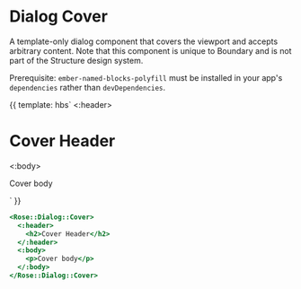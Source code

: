 

<Meta title="Rose|Dialog|Cover" component="Cover" />

# Dialog Cover

A template-only dialog component that covers the viewport and accepts arbitrary
content. Note that this component is unique to Boundary and is not part of the
Structure design system.

Prerequisite:  `ember-named-blocks-polyfill` must be installed in your app's
`dependencies` rather than `devDependencies`.

<Preview>
  <Story name="Cover" height="15rem">{{
    template: hbs`
    <Rose::Dialog::Cover>
      <:header>
        <h1>Cover Header</h1>
      </:header>
      <:body>
        <p>Cover body</p>
      </:body>
    </Rose::Dialog::Cover>
    `
  }}</Story>
</Preview>


```handlebars
<Rose::Dialog::Cover>
  <:header>
    <h2>Cover Header</h2>
  </:header>
  <:body>
    <p>Cover body</p>
  </:body>
</Rose::Dialog::Cover>
```
